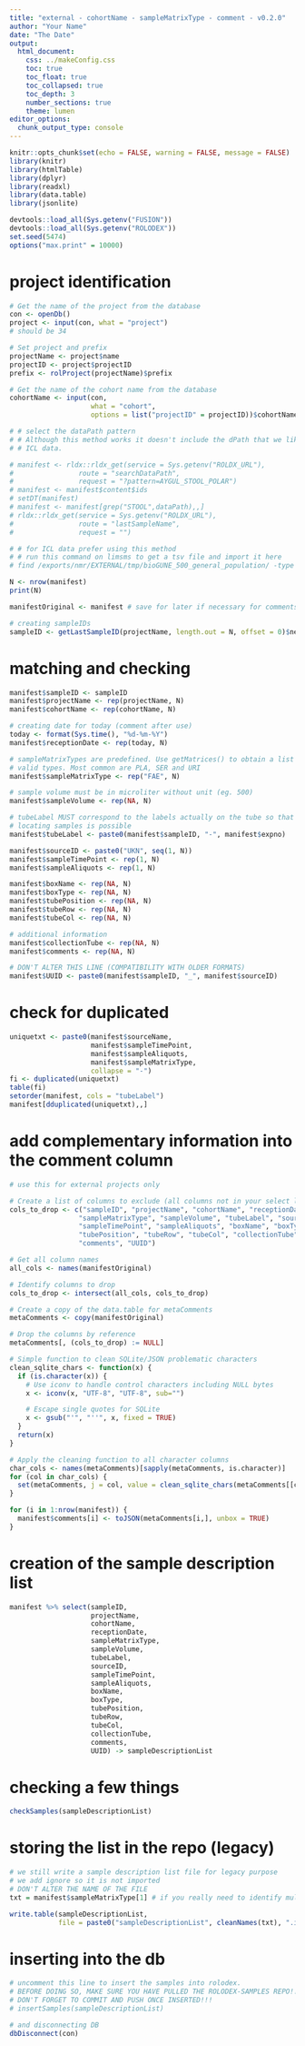 ```yaml
---
title: "external - cohortName - sampleMatrixType - comment - v0.2.0"
author: "Your Name"
date: "The Date"
output: 
  html_document:
    css: ../makeConfig.css
    toc: true
    toc_float: true
    toc_collapsed: true
    toc_depth: 3
    number_sections: true
    theme: lumen
editor_options: 
  chunk_output_type: console
---
```


```r
knitr::opts_chunk$set(echo = FALSE, warning = FALSE, message = FALSE)
library(knitr)
library(htmlTable)
library(dplyr)
library(readxl)
library(data.table)
library(jsonlite)

devtools::load_all(Sys.getenv("FUSION"))
devtools::load_all(Sys.getenv("ROLODEX"))
set.seed(5474)
options("max.print" = 10000)
```

# project identification
```r
# Get the name of the project from the database
con <- openDb()
project <- input(con, what = "project")
# should be 34
```

```r
# Set project and prefix
projectName <- project$name
projectID <- project$projectID
prefix <- rolProject(projectName)$prefix
```

```r
# Get the name of the cohort name from the database
cohortName <- input(con,
                    what = "cohort",
                    options = list("projectID" = projectID))$cohortName
```


```r
# # select the dataPath pattern 
# # Although this method works it doesn't include the dPath that we like for 
# # ICL data.

# manifest <- rldx::rldx_get(service = Sys.getenv("ROLDX_URL"),
#                route = "searchDataPath",
#                request = "?pattern=AYGUL_STOOL_POLAR")
# manifest <- manifest$content$ids
# setDT(manifest)
# manifest <- manifest[grep("STOOL",dataPath),,]
# rldx::rldx_get(service = Sys.getenv("ROLDX_URL"),
#                route = "lastSampleName",
#                request = "")

# # for ICL data prefer using this method
# # run this command on limsms to get a tsv file and import it here
# find /exports/nmr/EXTERNAL/tmp/bioGUNE_500_general_population/ -type f -name acqus -exec sh -c 'importMissingFolder {} | jq "[.[]] | @tsv"' \; > out.tsv
```


```r
N <- nrow(manifest)
print(N)

manifestOriginal <- manifest # save for later if necessary for comments
```


```r
# creating sampleIDs
sampleID <- getLastSampleID(projectName, length.out = N, offset = 0)$nextID
```

# matching and checking
```r

manifest$sampleID <- sampleID
manifest$projectName <- rep(projectName, N)
manifest$cohortName <- rep(cohortName, N)

# creating date for today (comment after use)
today <- format(Sys.time(), "%d-%m-%Y")
manifest$receptionDate <- rep(today, N)

# sampleMatrixTypes are predefined. Use getMatrices() to obtain a list of
# valid types. Most common are PLA, SER and URI
manifest$sampleMatrixType <- rep("FAE", N)

# sample volume must be in microliter without unit (eg. 500)
manifest$sampleVolume <- rep(NA, N)

# tubeLabel MUST correspond to the labels actually on the tube so that 
# locating samples is possible
manifest$tubeLabel <- paste0(manifest$sampleID, "-", manifest$expno)

manifest$sourceID <- paste0("UKN", seq(1, N))
manifest$sampleTimePoint <- rep(1, N)
manifest$sampleAliquots <- rep(1, N)

manifest$boxName <- rep(NA, N)
manifest$boxType <- rep(NA, N)
manifest$tubePosition <- rep(NA, N) 
manifest$tubeRow <- rep(NA, N) 
manifest$tubeCol <- rep(NA, N) 

# additional information
manifest$collectionTube <- rep(NA, N)
manifest$comments <- rep(NA, N)

# DON'T ALTER THIS LINE (COMPATIBILITY WITH OLDER FORMATS)
manifest$UUID <- paste0(manifest$sampleID, "_", manifest$sourceID)
```

# check for duplicated
```r
uniquetxt <- paste0(manifest$sourceName, 
                    manifest$sampleTimePoint, 
                    manifest$sampleAliquots,
                    manifest$sampleMatrixType,
                    collapse = "-")
fi <- duplicated(uniquetxt)
table(fi)
setorder(manifest, cols = "tubeLabel")
manifest[dduplicated(uniquetxt),,]
```

# add complementary information into the comment column 
```r
# use this for external projects only

# Create a list of columns to exclude (all columns not in your select list)
cols_to_drop <- c("sampleID", "projectName", "cohortName", "receptionDate",
                 "sampleMatrixType", "sampleVolume", "tubeLabel", "sourceID",
                 "sampleTimePoint", "sampleAliquots", "boxName", "boxType",
                 "tubePosition", "tubeRow", "tubeCol", "collectionTube",
                 "comments", "UUID")

# Get all column names
all_cols <- names(manifestOriginal)

# Identify columns to drop
cols_to_drop <- intersect(all_cols, cols_to_drop)

# Create a copy of the data.table for metaComments
metaComments <- copy(manifestOriginal)

# Drop the columns by reference
metaComments[, (cols_to_drop) := NULL]

# Simple function to clean SQLite/JSON problematic characters
clean_sqlite_chars <- function(x) {
  if (is.character(x)) {
    # Use iconv to handle control characters including NULL bytes
    x <- iconv(x, "UTF-8", "UTF-8", sub="")

    # Escape single quotes for SQLite
    x <- gsub("'", "''", x, fixed = TRUE)
  }
  return(x)
}

# Apply the cleaning function to all character columns
char_cols <- names(metaComments)[sapply(metaComments, is.character)]
for (col in char_cols) {
  set(metaComments, j = col, value = clean_sqlite_chars(metaComments[[col]]))
}

for (i in 1:nrow(manifest)) {
  manifest$comments[i] <- toJSON(metaComments[i,], unbox = TRUE)
}
```

# creation of the sample description list
```r
manifest %>% select(sampleID,
                    projectName,
                    cohortName,
                    receptionDate,
                    sampleMatrixType,
                    sampleVolume,
                    tubeLabel,
                    sourceID,
                    sampleTimePoint,
                    sampleAliquots,
                    boxName,
                    boxType,
                    tubePosition,
                    tubeRow,
                    tubeCol,
                    collectionTube,
                    comments,
                    UUID) -> sampleDescriptionList
```

# checking a few things
```r
checkSamples(sampleDescriptionList)
```

# storing the list in the repo (legacy)
```r
# we still write a sample description list file for legacy purpose
# we add ignore so it is not imported
# DON'T ALTER THE NAME OF THE FILE
txt = manifest$sampleMatrixType[1] # if you really need to identify multiple lists, please use this.

write.table(sampleDescriptionList, 
            file = paste0("sampleDescriptionList", cleanNames(txt), ".ignore.tsv"), sep = "\t", dec = ".", row.names = FALSE)
```

# inserting into the db
```r
# uncomment this line to insert the samples into rolodex. 
# BEFORE DOING SO, MAKE SURE YOU HAVE PULLED THE ROLODEX-SAMPLES REPO!!!
# DON'T FORGET TO COMMIT AND PUSH ONCE INSERTED!!!
# insertSamples(sampleDescriptionList)

# and disconnecting DB
dbDisconnect(con)
```
